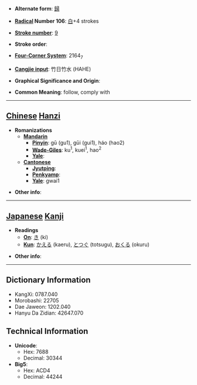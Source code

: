 * '''Alternate form''': [[歸]]

* '''[[Wiktionary:Chinese radical index| Radical]] Number 106''': [[Wiktionary:Chinese radical index 白|白]]+4 strokes

* '''[[Wiktionary:Chinese total strokes index|Stroke number]]''': [[Wiktionary:Chinese total strokes index 9|9]]

* '''Stroke order''': 

* '''[[Wiktionary:Chinese four corner index|Four-Corner System]]''': 2164<sub>7</sub>

* '''[[Wiktionary:Chinese Cangjie index|Cangjie input]]''': 竹日竹水 (HAHE)

* '''Graphical Significance and Origin''': 

* '''Common Meaning''': follow, comply with

----

== [[Chinese]] [[Hanzi]] ==

* '''Romanizations'''
** '''[[Mandarin]]'''
*** '''[[Pinyin]]''': gū (gu1), gūi (gui1), háo (hao2)
*** '''[[Wade-Giles]]''': ku<sup>1</sup>, kuei<sup>1</sup>, hao<sup>2</sup>
*** '''[[Yale]]''': 
** '''[[Cantonese]]'''
*** '''[[Jyutping]]''':
*** '''[[Penkyamp]]''': 
*** '''[[Yale]]''': gwai1

* '''Other info''': 

----

== [[Japanese]] [[Kanji]] ==

* '''Readings'''
** '''[[On]]''': [[き]] (ki)
** '''[[Kun]]''': [[かえる]] (kaeru), [[とつぐ]] (totsugu), [[おくる]] (okuru)

* '''Other info''':  

----

== Dictionary Information ==

* KangXi: 0787.040
* Morobashi: 22705
* Dae Jaweon: 1202.040
* Hanyu Da Zidian: 42647.070

== Technical Information ==

* '''Unicode''':
** Hex: 7688
** Decimal: 30344
* '''Big5''':
** Hex: ACD4
** Decimal: 44244